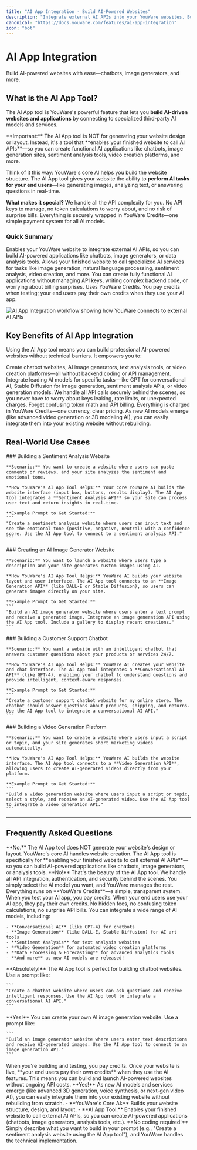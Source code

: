 ```yaml
---
title: "AI App Integration - Build AI-Powered Websites"
description: "Integrate external AI APIs into your YouWare websites. Build chatbots, image generators, and AI applications without managing API keys or complex backend code."
canonical: "https://docs.youware.com/features/ai-app-integration"
icon: "bot"
---
```


# AI App Integration

<Info>
Build AI-powered websites with ease—chatbots, image generators, and more.
</Info>

## What is the AI App Tool?

The AI App tool is YouWare's powerful feature that lets you **build AI-driven websites and applications** by connecting to specialized third-party AI models and services.

<Warning>
**Important:** The AI App tool is NOT for generating your website design or layout. Instead, it's a tool that **enables your finished website to call AI APIs**—so you can create functional AI applications like chatbots, image generation sites, sentiment analysis tools, video creation platforms, and more.
</Warning>

Think of it this way: YouWare's core AI helps you build the website structure. The AI App tool gives your website the ability to **perform AI tasks for your end users**—like generating images, analyzing text, or answering questions in real-time.

**What makes it special?** We handle all the API complexity for you. No API keys to manage, no token calculations to worry about, and no risk of surprise bills. Everything is securely wrapped in YouWare Credits—one simple payment system for all AI models.

### Quick Summary

<CardGroup cols={2}>
  <Card title="Purpose" icon="code">
    Enables your YouWare website to integrate external AI APIs, so you can build AI-powered applications like chatbots, image generators, or data analysis tools.
  </Card>
  
  <Card title="Function" icon="wrench">
    Allows your finished website to call specialized AI services for tasks like image generation, natural language processing, sentiment analysis, video creation, and more.
  </Card>
  
  <Card title="Benefit" icon="shield">
    You can create fully functional AI applications without managing API keys, writing complex backend code, or worrying about billing surprises.
  </Card>
  
  <Card title="Cost" icon="credit-card">
    Uses YouWare Credits. You pay credits when testing; your end users pay their own credits when they use your AI app.
  </Card>
</CardGroup>

![AI App Integration workflow showing how YouWare connects to external AI APIs](/images/ai-app-integration-overview.png)

## Key Benefits of AI App Integration

Using the AI App tool means you can build professional AI-powered websites without technical barriers. It empowers you to:

<AccordionGroup>
  <Accordion title="Build AI Applications Fast" icon="zap">
    Create chatbot websites, AI image generators, text analysis tools, or video creation platforms—all without backend coding or API management.
  </Accordion>

  <Accordion title="Access Top AI Models" icon="bot">
    Integrate leading AI models for specific tasks—like GPT for conversational AI, Stable Diffusion for image generation, sentiment analysis APIs, or video generation models.
  </Accordion>

  <Accordion title="No API Key Hassles" icon="shield">
    We handle all API calls securely behind the scenes, so you never have to worry about keys leaking, rate limits, or unexpected charges.
  </Accordion>

  <Accordion title="Simple, Transparent Pricing" icon="credit-card">
    Forget confusing token math and API billing. Everything is charged in YouWare Credits—one currency, clear pricing.
  </Accordion>

  <Accordion title="Future-Proof Your Projects" icon="wrench">
    As new AI models emerge (like advanced video generation or 3D modeling AI), you can easily integrate them into your existing website without rebuilding.
  </Accordion>
</AccordionGroup>

## Real-World Use Cases

<Tabs>
  <Tab title="Content Creator">
    ### Building a Sentiment Analysis Website
    
    **Scenario:** You want to create a website where users can paste comments or reviews, and your site analyzes the sentiment and emotional tone.
    
    **How YouWare's AI App Tool Helps:** Your core YouWare AI builds the website interface (input box, buttons, results display). The AI App tool integrates a **Sentiment Analysis API** so your site can process user text and return insights in real-time.
    
    **Example Prompt to Get Started:**
    ```
    "Create a sentiment analysis website where users can input text and see the emotional tone (positive, negative, neutral) with a confidence score. Use the AI App tool to connect to a sentiment analysis API."
    ```
  </Tab>

  <Tab title="Entrepreneur">
    ### Creating an AI Image Generator Website
    
    **Scenario:** You want to launch a website where users type a description and your site generates custom images using AI.
    
    **How YouWare's AI App Tool Helps:** YouWare AI builds your website layout and user interface. The AI App tool connects to an **Image Generation API** (like DALL-E or Stable Diffusion), so users can generate images directly on your site.
    
    **Example Prompt to Get Started:**
    ```
    "Build an AI image generator website where users enter a text prompt and receive a generated image. Integrate an image generation API using the AI App tool. Include a gallery to display recent creations."
    ```
  </Tab>

  <Tab title="Business Owner">
    ### Building a Customer Support Chatbot
    
    **Scenario:** You want a website with an intelligent chatbot that answers customer questions about your products or services 24/7.
    
    **How YouWare's AI App Tool Helps:** YouWare AI creates your website and chat interface. The AI App tool integrates a **Conversational AI API** (like GPT-4), enabling your chatbot to understand questions and provide intelligent, context-aware responses.
    
    **Example Prompt to Get Started:**
    ```
    "Create a customer support chatbot website for my online store. The chatbot should answer questions about products, shipping, and returns. Use the AI App tool to integrate a conversational AI API."
    ```
  </Tab>

  <Tab title="Marketer">
    ### Building a Video Generation Platform
    
    **Scenario:** You want to create a website where users input a script or topic, and your site generates short marketing videos automatically.
    
    **How YouWare's AI App Tool Helps:** YouWare AI builds the website interface. The AI App tool connects to a **Video Generation API**, allowing users to create AI-generated videos directly from your platform.
    
    **Example Prompt to Get Started:**
    ```
    "Build a video generation website where users input a script or topic, select a style, and receive an AI-generated video. Use the AI App tool to integrate a video generation API."
    ```
  </Tab>
</Tabs>

---

## Frequently Asked Questions

<AccordionGroup>
  <Accordion title="Does the AI App tool help me generate my website design?" icon="bot">
    **No.** The AI App tool does NOT generate your website's design or layout. YouWare's core AI handles website creation. The AI App tool is specifically for **enabling your finished website to call external AI APIs**—so you can build AI-powered applications like chatbots, image generators, or analysis tools.
  </Accordion>

  <Accordion title="Do I need to manage API keys or write backend code?" icon="shield">
    **No!** That's the beauty of the AI App tool. We handle all API integration, authentication, and security behind the scenes. You simply select the AI model you want, and YouWare manages the rest.
  </Accordion>

  <Accordion title="How does pricing work? Will I get surprise bills?" icon="credit-card">
    Everything runs on **YouWare Credits**—a simple, transparent system. When you test your AI app, you pay credits. When your end users use your AI app, they pay their own credits. No hidden fees, no confusing token calculations, no surprise API bills.
  </Accordion>

  <Accordion title="What kinds of AI models can I integrate?" icon="sparkles">
    You can integrate a wide range of AI models, including:
    
    - **Conversational AI** (like GPT-4) for chatbots
    - **Image Generation** (like DALL-E, Stable Diffusion) for AI art tools  
    - **Sentiment Analysis** for text analysis websites
    - **Video Generation** for automated video creation platforms
    - **Data Processing & Forecasting** for advanced analytics tools
    - **And more** as new AI models are released!
  </Accordion>

  <Accordion title="Can I build a chatbot website using the AI App tool?" icon="message-square">
    **Absolutely!** The AI App tool is perfect for building chatbot websites. Use a prompt like:
    
    ```
    "Create a chatbot website where users can ask questions and receive intelligent responses. Use the AI App tool to integrate a conversational AI API."
    ```
  </Accordion>

  <Accordion title="Can I build an AI image generator like DALL-E?" icon="image">
    **Yes!** You can create your own AI image generation website. Use a prompt like:
    
    ```
    "Build an image generator website where users enter text descriptions and receive AI-generated images. Use the AI App tool to connect to an image generation API."
    ```
  </Accordion>

  <Accordion title="Who pays for the AI API usage—me or my users?" icon="credit-card">
    When you're building and testing, you pay credits. Once your website is live, **your end users pay their own credits** when they use the AI features. This means you can build and launch AI-powered websites without ongoing API costs.
  </Accordion>

  <Accordion title="Is the AI App tool future-proof?" icon="wrench">
    **Yes!** As new AI models and services emerge (like advanced 3D generation, voice synthesis, or next-gen video AI), you can easily integrate them into your existing website without rebuilding from scratch.
  </Accordion>

  <Accordion title="What's the difference between YouWare's core AI and the AI App tool?" icon="bot">
    - **YouWare's Core AI:** Builds your website structure, design, and layout.
    - **AI App Tool:** Enables your finished website to call external AI APIs, so you can create AI-powered applications (chatbots, image generators, analysis tools, etc.).
  </Accordion>

  <Accordion title="Do I need coding skills to use the AI App tool?" icon="code">
    **No coding required!** Simply describe what you want to build in your prompt (e.g., "Create a sentiment analysis website using the AI App tool"), and YouWare handles the technical implementation.
  </Accordion>
</AccordionGroup>